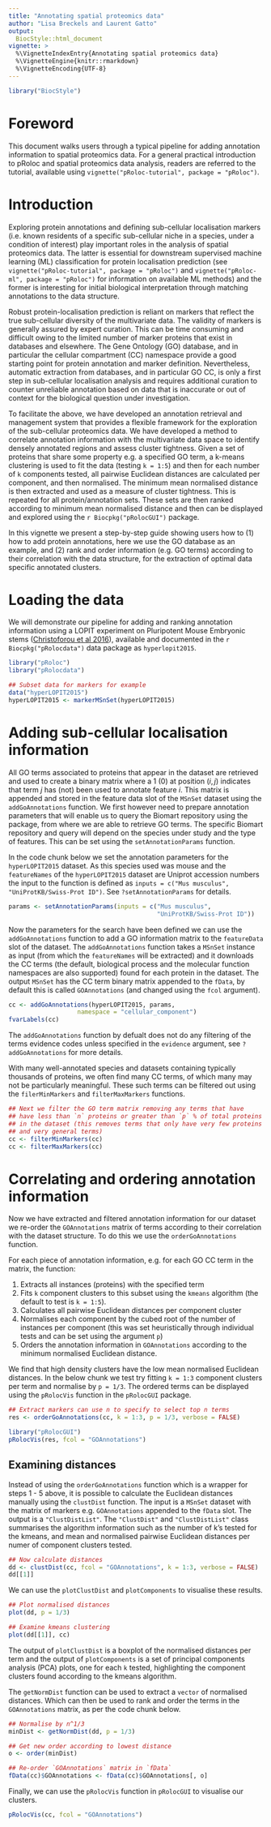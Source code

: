 ```yaml
--- 
title: "Annotating spatial proteomics data" 
author: "Lisa Breckels and Laurent Gatto" 
output:  
  BiocStyle::html_document
vignette: >
  %\VignetteIndexEntry{Annotating spatial proteomics data} 
  %\VignetteEngine{knitr::rmarkdown}
  %\VignetteEncoding{UTF-8}
---
```


```r
library("BiocStyle")
```
# Foreword

This document walks users through a typical pipeline for adding
annotation information to spatial proteomics data. For a general
practical introduction to pRoloc and spatial proteomics data analysis,
readers are referred to the tutorial, available using
`vignette("pRoloc-tutorial", package = "pRoloc")`.

# Introduction

Exploring protein annotations and defining sub-cellular localisation
markers (i.e. known residents of a specific sub-cellular niche in a
species, under a condition of interest) play important roles in the
analysis of spatial proteomics data. The latter is essential for
downstream supervised machine learning (ML) classification for protein
localisation prediction (see `vignette("pRoloc-tutorial", package =
"pRoloc")` and `vignette("pRoloc-ml", package = "pRoloc")` for
information on available ML methods) and the former is interesting for
initial biological interpretation through matching annotations to the
data structure.

Robust protein-localisation prediction is reliant on markers that
reflect the true sub-cellular diversity of the multivariate data. The
validity of markers is generally assured by expert curation. This can
be time consuming and difficult owing to the limited number of marker
proteins that exist in databases and elsewhere. The Gene Ontology (GO)
database, and in particular the cellular compartment (CC) namespace
provide a good starting point for protein annotation and marker
definition. Nevertheless, automatic extraction from databases, and in
particular GO CC, is only a first step in sub-cellular localisation
analysis and requires additional curation to counter unreliable
annotation based on data that is inaccurate or out of context for the
biological question under investigation.

To facilitate the above, we have developed an annotation retrieval and
management system that provides a flexible framework for the
exploration of the sub-cellular proteomics data. We have developed a
method to correlate annotation information with the multivariate data
space to identify densely annotated regions and assess cluster
tightness. Given a set of proteins that share some property e.g. a
specified GO term, a k-means clustering is used to fit the data
(testing `k = 1:5`) and then for each number of `k` components tested,
all pairwise Euclidean distances are calculated per component, and
then normalised. The minimum mean normalised distance is then
extracted and used as a measure of cluster tightness. This is repeated
for all protein/annotation sets. These sets are then ranked according
to minimum mean normalised distance and then can be displayed and
explored using the `r Biocpkg("pRolocGUI")` package.

In this vignette we present a step-by-step guide showing users how to
(1) how to add protein annotations, here we use the GO database as an
example, and (2) rank and order information (e.g. GO terms) according
to their correlation with the data structure, for the extraction of
optimal data specific annotated clusters.

# Loading the data 

We will demonstrate our pipeline for adding and ranking annotation
information using a LOPIT experiment on Pluripotent Mouse Embryonic
stems
([Christoforou et al 2016](http://www.nature.com/ncomms/2016/160112/ncomms9992/full/ncomms9992.html)),
available and documented in the `r Biocpkg("pRolocdata")` data package
as `hyperlopit2015`.

```r
library("pRoloc")
library("pRolocdata")

## Subset data for markers for example
data("hyperLOPIT2015")
hyperLOPIT2015 <- markerMSnSet(hyperLOPIT2015)
```

# Adding sub-cellular localisation information

All GO terms associated to proteins that appear in the dataset are
retrieved and used to create a binary matrix where a 1 (0) at position
$(i,j)$ indicates that term $j$ has (not) been used to annotate
feature $i$. This matrix is appended and stored in the feature data
slot of the `MSnSet` dataset using the `addGoAnnotations` function. We
first however need to prepare annotation parameters that will enable
us to query the Biomart repository using the \Biocpkg{biomaRt}
package, from where we are able to retrieve GO terms. The specific
Biomart repository and query will depend on the species under study
and the type of features. This can be set using the
`setAnnotationParams` function.

In the code chunk below we set the annotation parameters for the
`hyperLOPIT2015` dataset. As this species used was mouse and the
`featureNames` of the `hyperLOPIT2015` dataset are Uniprot accession
numbers the input to the function is defined as `inputs = c("Mus
musculus", "UniProtKB/Swiss-Prot ID")`. See `?setAnnotationParams` for
details.

```r
params <- setAnnotationParams(inputs = c("Mus musculus", 
                                         "UniProtKB/Swiss-Prot ID"))
```

Now the parameters for the search have been defined we can use the
`addGoAnnotations` function to add a GO information matrix to the
`featureData` slot of the dataset. The `addGoAnnotations` function
takes a `MSnSet` instance as input (from which the `featureNames` will
be extracted) and it downloads the CC terms (the default, biological
process and the molecular function namespaces are also supported)
found for each protein in the dataset. The output `MSnSet` has the CC
term binary matrix appended to the `fData`, by default this is called
`GOAnnotations` (and changed using the `fcol` argument).

```r
cc <- addGoAnnotations(hyperLOPIT2015, params, 
                   namespace = "cellular_component")
fvarLabels(cc)
```

The `addGoAnnotations` function by defualt does not do any filtering
of the terms evidence codes unless specified in the `evidence`
argument, see `?addGoAnnotations` for more details.

With many well-annotated species and datasets containing typically
thousands of proteins, we often find many CC terms, of which many may
not be particularly meaningful. These such terms can be filtered out
using the `filerMinMarkers` and `filterMaxMarkers` functions.

```r
## Next we filter the GO term matrix removing any terms that have
## have less than `n` proteins or greater than `p` % of total proteins 
## in the dataset (this removes terms that only have very few proteins 
## and very general terms)
cc <- filterMinMarkers(cc)
cc <- filterMaxMarkers(cc)
```

# Correlating and ordering annotation information

Now we have extracted and filtered annotation information for our
dataset we re-order the `GOAnnotations` matrix of terms according to
their correlation with the dataset structure. To do this we use the
`orderGoAnnotations` function.

For each piece of annotation information, e.g. for each GO CC term in
the matrix, the function:

1. Extracts all instances (proteins) with the specified term
2. Fits `k` component clusters to this subset using the `kmeans`
   algorithm (the default to test is `k = 1:5`).
3. Calculates all pairwise Euclidean distances per component cluster
4. Normalises each component by the cubed root of the number of
   instances per component (this was set heuristically through
   individual tests and can be set using the argument `p`)
5. Orders the annotation information in `GOAnnotations` according to
   the minimum normalised Euclidean distance.

We find that high density clusters have the low mean normalised
Euclidean distances. In the below chunk we test try fitting `k = 1:3`
component clusters per term and normalise by `p = 1/3`. The ordered
terms can be displayed using the `pRolocVis` function in the
`pRolocGUI` package.

```r
## Extract markers can use n to specify to select top n terms
res <- orderGoAnnotations(cc, k = 1:3, p = 1/3, verbose = FALSE)
```

```r
library("pRolocGUI")
pRolocVis(res, fcol = "GOAnnotations")
```

## Examining distances

Instead of using the `orderGoAnnotations` function which is a wrapper
for steps 1 - 5 above, it is possible to calculate the Euclidean
distances manually using the `clustDist` function. The input is a
`MSnSet` dataset with the matrix of markers e.g. `GOAnnotations`
appended to the `fData` slot. The output is a `"ClustDistList"`. The
`"ClustDist"` and `"ClustDistList"` class summarises the algorithm
information such as the number of k's tested for the kmeans, and mean
and normalised pairwise Euclidean distances per numer of component
clusters tested.

```r
## Now calculate distances
dd <- clustDist(cc, fcol = "GOAnnotations", k = 1:3, verbose = FALSE)
dd[[1]]
```

We can use the `plotClustDist` and `plotComponents` to visualise these results. 

```r
## Plot normalised distances 
plot(dd, p = 1/3)

## Examine kmeans clustering
plot(dd[[1]], cc)
```

The output of `plotClustDist` is a boxplot of the normalised distances
per term and the output of `plotComponents` is a set of principal
components analysis (PCA) plots, one for each `k` tested, highlighting
the component clusters found according to the kmeans algorithm.

The `getNormDist` function can be used to extract a `vector` of
normalised distances. Which can then be used to rank and order the
terms in the `GOAnnotations` matrix, as per the code chunk below.

```r
## Normalise by n^1/3
minDist <- getNormDist(dd, p = 1/3)

## Get new order according to lowest distance
o <- order(minDist)

## Re-order `GOAnnotations` matrix in `fData`
fData(cc)$GOAnnotations <- fData(cc)$GOAnnotations[, o]
```

Finally, we can use the `pRolocVis` function in `pRolocGUI` to
visualise our clusters.

```r
pRolocVis(cc, fcol = "GOAnnotations")
```
